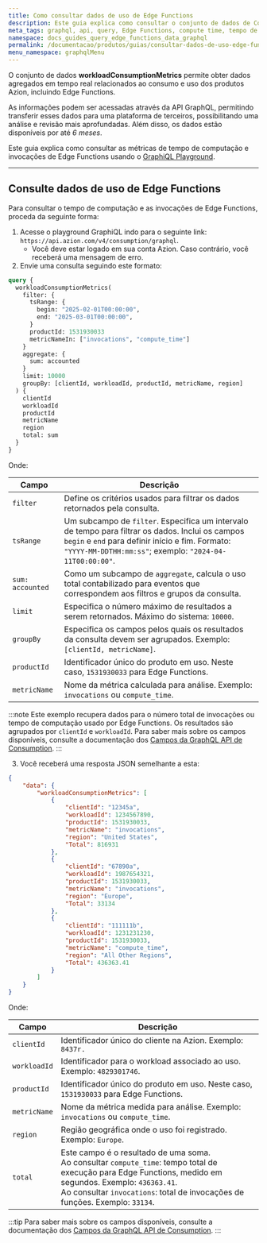 ```yaml
---
title: Como consultar dados de uso de Edge Functions
description: Este guia explica como consultar o conjunto de dados de Consumption e verificar o tempo de computação e invocações de Edge Functions usando o GraphiQL Playground.
meta_tags: graphql, api, query, Edge Functions, compute time, tempo de computação, invocations, invocações, dados de uso, consumo
namespace: docs_guides_query_edge_functions_data_graphql
permalink: /documentacao/produtos/guias/consultar-dados-de-uso-edge-functions-com-graphql/
menu_namespace: graphqlMenu
---
```


O conjunto de dados **workloadConsumptionMetrics** permite obter dados agregados em tempo real relacionados ao consumo e uso dos produtos Azion, incluindo Edge Functions.

As informações podem ser acessadas através da API GraphQL, permitindo transferir esses dados para uma plataforma de terceiros, possibilitando uma análise e revisão mais aprofundadas. Além disso, os dados estão disponíveis por até *6 meses*.

Este guia explica como consultar as métricas de tempo de computação e invocações de Edge Functions usando o [GraphiQL Playground](/pt-br/documentacao/produtos/devtools/playground-graphql/).

---

## Consulte dados de uso de Edge Functions

Para consultar o tempo de computação e as invocações de Edge Functions, proceda da seguinte forma:

1. Acesse o playground GraphiQL indo para o seguinte link: `https://api.azion.com/v4/consumption/graphql`.
    - Você deve estar logado em sua conta Azion. Caso contrário, você receberá uma mensagem de erro.
2. Envie uma consulta seguindo este formato:

```graphql
query {
  workloadConsumptionMetrics(
    filter: {
      tsRange: { 
        begin: "2025-02-01T00:00:00",
        end: "2025-03-01T00:00:00",
      }
      productId: 1531930033
      metricNameIn: ["invocations", "compute_time"]
    }
    aggregate: {
      sum: accounted
    }
    limit: 10000
    groupBy: [clientId, workloadId, productId, metricName, region]
  ) {
    clientId
    workloadId
    productId
    metricName
    region
    total: sum
  }
}
```

Onde:

| Campo | Descrição |
|----------|----------|
| `filter` | Define os critérios usados para filtrar os dados retornados pela consulta. |
| `tsRange` | Um subcampo de `filter`. Especifica um intervalo de tempo para filtrar os dados. Inclui os campos `begin` e `end` para definir início e fim. Formato: `"YYYY-MM-DDTHH:mm:ss"`; exemplo: `"2024-04-11T00:00:00"`. |
| `sum: accounted` | Como um subcampo de `aggregate`, calcula o uso total contabilizado para eventos que correspondem aos filtros e grupos da consulta. |
| `limit` | Especifica o número máximo de resultados a serem retornados. Máximo do sistema: `10000`. |
| `groupBy` | Especifica os campos pelos quais os resultados da consulta devem ser agrupados. Exemplo: `[clientId, metricName]`. |
| `productId` | Identificador único do produto em uso. Neste caso, `1531930033` para Edge Functions. |
| `metricName` | Nome da métrica calculada para análise. Exemplo: `invocations` ou `compute_time`.  |

:::note
Este exemplo recupera dados para o número total de invocações ou tempo de computação usado por Edge Functions. Os resultados são agrupados por `clientId` e `workloadId`. Para saber mais sobre os campos disponíveis, consulte a documentação dos [Campos da GraphQL API de Consumption](/pt-br/documentacao/devtools/graphql-api/recursos/campos-gql-consumption/).
:::

3. Você receberá uma resposta JSON semelhante a esta:

```json
{
	"data": {
		"workloadConsumptionMetrics": [
			{
				"clientId": "12345a",
				"workloadId": 1234567890,
				"productId": 1531930033,
				"metricName": "invocations",
				"region": "United States",
				"Total": 816931
			},
			{
				"clientId": "67890a",
				"workloadId": 1987654321,
				"productId": 1531930033,
				"metricName": "invocations",
				"region": "Europe",
				"Total": 33134
			},
			{
				"clientId": "111111b",
				"workloadId": 1231231230,
				"productId": 1531930033,
				"metricName": "compute_time",
				"region": "All Other Regions",
				"Total": 436363.41
			}
		]
	}
}
```

Onde:

| Campo | Descrição |
|----------|----------|
| `clientId` | Identificador único do cliente na Azion. Exemplo: `8437r.` |
| `workloadId` | Identificador para o workload associado ao uso. Exemplo: `4829301746`. |
| `productId` | Identificador único do produto em uso. Neste caso, `1531930033` para Edge Functions. |
| `metricName` | Nome da métrica medida para análise. Exemplo: `invocations` ou `compute_time`.  |
| `region` | Região geográfica onde o uso foi registrado. Exemplo: `Europe`. |
| `total` | Este campo é o resultado de uma soma. <br/> Ao consultar `compute_time`: tempo total de execução para Edge Functions, medido em segundos. Exemplo: `436363.41`. <br/> Ao consultar `invocations`: total de invocações de funções. Exemplo: `33134`. |

:::tip
Para saber mais sobre os campos disponíveis, consulte a documentação dos [Campos da GraphQL API de Consumption](/pt-br/documentacao/devtools/graphql-api/recursos/campos-gql-consumption/).
:::